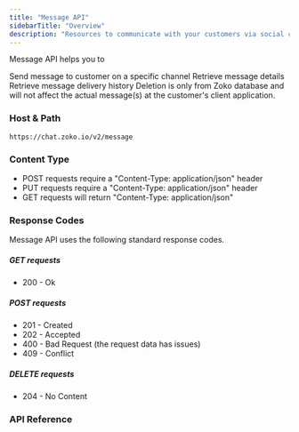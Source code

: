 ```yaml
---
title: "Message API"
sidebarTitle: "Overview"
description: "Resources to communicate with your customers via social channel(s). These will help you send messages to your customers where they are."
---
```


Message API helps you to

  <Card title="Send a message to a user" icon="envelope" href="/api-reference/send-message">
    Send message to customer on a specific channel
    </Card>
  <Card title="Retrieve the details of a message" icon="download" href="/api-reference/get-message">
    Retrieve message details
  </Card>
  <Card title="Check message history" icon="clock-rotate-left" href="/api-reference/get-message-history">
    Retrieve message delivery history
  </Card>
  <Card title="Delete a message (from the database)" icon="delete-left" href="/api-reference/delete-message">
    Deletion is only from Zoko database and will not affect the actual message(s) at the customer's client application.
  </Card>

### Host & Path

```
https://chat.zoko.io/v2/message
```

### Content Type

- POST requests require a "Content-Type: application/json" header
- PUT requests require a "Content-Type: application/json" header
- GET requests will return "Content-Type: application/json"

### Response Codes

Message API uses the following standard response codes.

##### GET requests

- 200 - Ok

##### POST requests

- 201 - Created
- 202 - Accepted
- 400 - Bad Request (the request data has issues)
- 409 - Conflict

##### DELETE requests

- 204 - No Content

### API Reference
